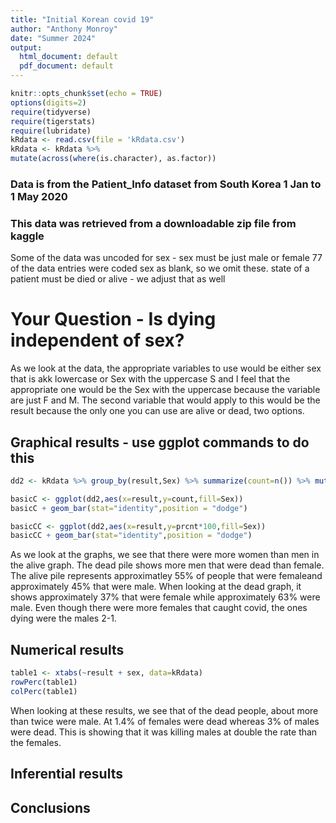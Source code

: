 ```yaml
---
title: "Initial Korean covid 19"
author: "Anthony Monroy"
date: "Summer 2024"
output:
  html_document: default
  pdf_document: default
---
```


```r
knitr::opts_chunk$set(echo = TRUE)
options(digits=2)
require(tidyverse)
require(tigerstats)
require(lubridate)
kRdata <- read.csv(file = 'kRdata.csv')
kRdata <- kRdata %>%
mutate(across(where(is.character), as.factor))

```
### Data is from the Patient_Info dataset from South Korea 1 Jan to 1 May 2020
### This data was retrieved from a downloadable zip file from kaggle

Some of the data was uncoded for sex - sex must be just male or female
77 of the data entries were coded sex  as blank, so we omit these.
state of a patient must be died or alive - we adjust that as well   
  
# Your Question - Is dying independent of sex?

As we look at the data, the appropriate variables to use would be either sex that is akk lowercase or Sex with the uppercase S and I feel that the appropriate one would be the Sex with the uppercase because the variable are just F and M. The second variable that would apply to this would be the result because the only one you can use are alive or dead, two options.  




## Graphical results - use ggplot commands to do this  

```r
dd2 <- kRdata %>% group_by(result,Sex) %>% summarize(count=n()) %>% mutate(prcnt=count/sum(count))

basicC <- ggplot(dd2,aes(x=result,y=count,fill=Sex))
basicC + geom_bar(stat="identity",position = "dodge")

basicCC <- ggplot(dd2,aes(x=result,y=prcnt*100,fill=Sex))
basicCC + geom_bar(stat="identity",position = "dodge")
```

As we look at the graphs, we see that there were more women than men in the alive graph. The dead pile shows more men that were dead than female. The alive pile represents approximatley 55% of people that were femaleand approximately 45% that were male. When looking at the dead graph, it shows approximately 37% that were female while approximately 63% were male. Even though there were more females that caught covid, the ones dying were the males 2-1. 





  
## Numerical results

```r
table1 <- xtabs(~result + sex, data=kRdata)
rowPerc(table1)
colPerc(table1)
```

When looking at these results, we see that of the dead people, about more than twice were male. At 1.4% of females were dead whereas 3% of males were dead. This is showing that it was killing males at double the rate than the females.


## Inferential results 




## Conclusions

